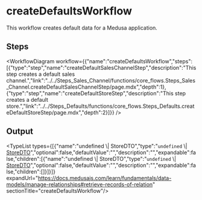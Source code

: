 
# createDefaultsWorkflow

This workflow creates default data for a Medusa application.

## Steps

<WorkflowDiagram workflow={{"name":"createDefaultsWorkflow","steps":[{"type":"step","name":"createDefaultSalesChannelStep","description":"This step creates a default sales channel.","link":"../../Steps_Sales_Channel/functions/core_flows.Steps_Sales_Channel.createDefaultSalesChannelStep/page.mdx","depth":1},{"type":"step","name":"createDefaultStoreStep","description":"This step creates a default store.","link":"../../Steps_Defaults/functions/core_flows.Steps_Defaults.createDefaultStoreStep/page.mdx","depth":2}]}} />

## Output

<TypeList types={[{"name":"undefined \\| StoreDTO","type":"`undefined` \\| [StoreDTO](../../../store/interfaces/store.StoreDTO/page.mdx)","optional":false,"defaultValue":"","description":"","expandable":false,"children":[{"name":"undefined \\| StoreDTO","type":"`undefined` \\| [StoreDTO](../../../store/interfaces/store.StoreDTO/page.mdx)","optional":false,"defaultValue":"","description":"","expandable":false,"children":[]}]}]} expandUrl="https://docs.medusajs.com/learn/fundamentals/data-models/manage-relationships#retrieve-records-of-relation" sectionTitle="createDefaultsWorkflow"/>
